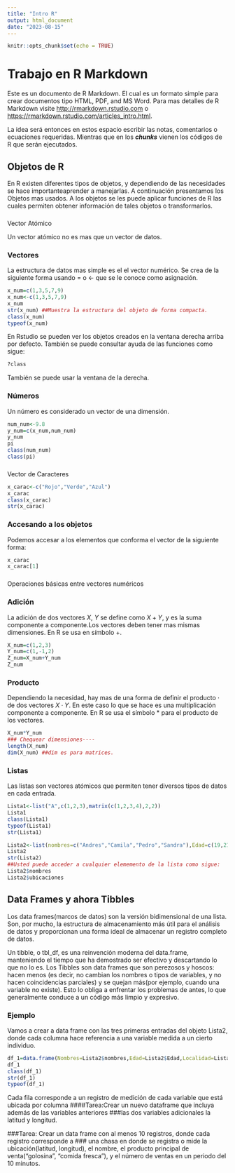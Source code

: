 ```yaml
---
title: "Intro R"
output: html_document
date: "2023-08-15"
---
```


```r
knitr::opts_chunk$set(echo = TRUE)
```

# Trabajo en R Markdown

Este es un documento de R Markdown. El cual es un formato simple para crear documentos tipo HTML, PDF, and MS Word. Para mas detalles de R Markdown visite <http://rmarkdown.rstudio.com> o <https://rmarkdown.rstudio.com/articles_intro.html>.

La idea será entonces en estos espacio escribir las notas, comentarios o ecuaciones requeridas. Mientras que en los ***chunks*** vienen los códigos de R que serán ejecutados.

## Objetos de R

En R existen diferentes tipos de objetos, y dependiendo de las necesidades se hace importanteaprender a manejarlas. A continuación presentamos los Objetos mas usados. A los objetos se les puede aplicar funciones de R las cuales permiten obtener información de tales objetos o transformarlos.

### 

Vector Atómico

Un vector atómico no es mas que un vector de datos.

### Vectores

La estructura de datos mas simple es el el vector numérico. Se crea de la siguiente forma usando = o \<- que se le conoce como asignación.

```r
x_num=c(1,3,5,7,9)
x_num<-c(1,3,5,7,9)
x_num
str(x_num) ##Muestra la estructura del objeto de forma compacta.
class(x_num)
typeof(x_num)
```

En Rstudio se pueden ver los objetos creados en la ventana derecha arriba por defecto. También se puede consultar ayuda de las funciones como sigue:

```r
?class
```

También se puede usar la ventana de la derecha.

### Números

Un número es considerado un vector de una dimensión.

```r
num_num<-9.8
y_num=c(x_num,num_num)
y_num
pi
class(num_num)
class(pi)
```

### 

Vector de Caracteres

```r
x_carac<-c("Rojo","Verde","Azul")
x_carac
class(x_carac)
str(x_carac)

```

### Accesando a los objetos

Podemos accesar a los elementos que conforma el vector de la siguiente forma:

```r
x_carac
x_carac[1]

```

### 

Operaciones básicas entre vectores numéricos

### Adición

La adición de dos vectores $X$, $Y$ se define como $X+Y$, y es la suma componente a componente.Los vectores deben tener mas mismas dimensiones. En R se usa en símbolo $+$.

```r
X_num=c(1,2,3)
Y_num=c(1,-1,2)
Z_num=X_num+Y_num
Z_num
```

### Producto

Dependiendo la necesidad, hay mas de una forma de definir el producto $\cdot$ de dos vectores $X\cdot Y$. En este caso lo que se hace es una multiplicación componente a componente. En R se usa el símbolo $\ast$ para el producto de los vectores.

```r
X_num*Y_num
### Chequear dimensiones----
length(X_num)
dim(X_num) ##dim es para matrices.

```

### Listas

Las listas son vectores atómicos que permiten tener diversos tipos de datos en cada entrada.

```r
Lista1<-list("A",c(1,2,3),matrix(c(1,2,3,4),2,2))
Lista1
class(Lista1)
typeof(Lista1)
str(Lista1)

Lista2<-list(nombres=c("Andres","Camila","Pedro","Sandra"),Edad=c(19,21,18,20),Localidad=c("Teusaquillo","Suba","Chapinero","Kennedy"),ubicaciones=matrix(c(4.6188864,4.706369089343199,4.618767017331927,4.632883977507037, -74.1354241, -74.0412070354434, -74.08648338089243, -74.11558088496801),4,2))
Lista2
str(Lista2)
##Usted puede acceder a cualquier elememento de la lista como sigue:
Lista2$nombres
Lista2$ubicaciones
```

## Data Frames y ahora Tibbles

Los data frames(marcos de datos) son la versión bidimensional de una lista. Son, por mucho, la estructura de almacenamiento más útil para el análisis de datos y proporcionan una forma ideal de almacenar un registro completo de datos.

Un tibble, o tbl_df, es una reinvención moderna del data.frame, manteniendo el tiempo que ha demostrado ser efectivo y descartando lo que no lo es. Los Tibbles son data frames que son perezosos y hoscos: hacen menos (es decir, no cambian los nombres o tipos de variables, y no hacen coincidencias parciales) y se quejan más(por ejemplo, cuando una variable no existe). Esto lo obliga a enfrentar los problemas de antes, lo que generalmente conduce a un código más limpio y expresivo.

### Ejemplo 
Vamos a crear a data frame con las tres primeras entradas del objeto Lista2, donde cada columna hace referencia a una variable medida a un cierto individuo.

```r
df_1=data.frame(Nombres=Lista2$nombres,Edad=Lista2$Edad,Localidad=Lista2$Localidad)
df_1
class(df_1)
str(df_1)
typeof(df_1)
```

Cada fila corresponde a un registro de medición de cada variable que está ubicada por columna
####Tarea:Crear un nuevo dataframe que incluya además de las variables anteriores
###las dos variables adicionales la latitud y longitud. 

###Tarea: Crear un data frame con al menos 10 registros, donde cada registro corresponde a
### una chasa en donde se registra o mide la ubicación(latitud, longitud), el nombre, el producto principal de venta("golosina", "comida fresca"), y el número de ventas en un periodo del 10 minutos.




